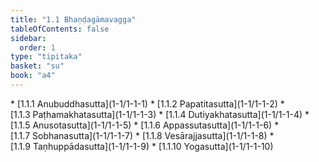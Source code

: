 ```yaml
---
title: "1.1 Bhaṇḍagāmavagga"
tableOfContents: false
sidebar:
  order: 1
type: "tipitaka"
basket: "su"
book: "a4"
---
```



<DynamicBreadcrumb />



<TableOfContents book="a4" section="1.1">
* [1.1.1 Anubuddhasutta](1-1/1-1-1)
* [1.1.2 Papatitasutta](1-1/1-1-2)
* [1.1.3 Paṭhamakhatasutta](1-1/1-1-3)
* [1.1.4 Dutiyakhatasutta](1-1/1-1-4)
* [1.1.5 Anusotasutta](1-1/1-1-5)
* [1.1.6 Appassutasutta](1-1/1-1-6)
* [1.1.7 Sobhanasutta](1-1/1-1-7)
* [1.1.8 Vesārajjasutta](1-1/1-1-8)
* [1.1.9 Taṇhuppādasutta](1-1/1-1-9)
* [1.1.10 Yogasutta](1-1/1-1-10)
</TableOfContents>